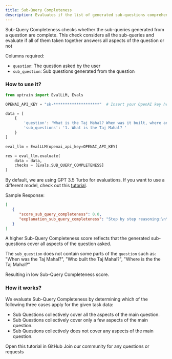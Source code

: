 ```yaml
---
title: Sub-Query Completeness
description: Evaluates if the list of generated sub-questions comprehensively cover all aspects of the main question.
---
```


Sub-Query Completeness checks whether the sub-queries generated from a question are complete. This check considers all the sub-queries and evaluate if all of them taken together answers all aspects of the question or not

Columns required:
- `question`: The question asked by the user
- `sub_question`: Sub questions generated from the question

### How to use it?

```python
from uptrain import EvalLLM, Evals

OPENAI_API_KEY = "sk-********************"  # Insert your OpenAI key here

data = [
    {
        'question': 'What is the Taj Mahal? When was it built, where and by whom',
        'sub_questions': '1. What is the Taj Mahal? '        
    }
]

eval_llm = EvalLLM(openai_api_key=OPENAI_API_KEY)

res = eval_llm.evaluate(
    data = data,
    checks = [Evals.SUB_QUERY_COMPLETENESS]
)
```
<Info>By default, we are using GPT 3.5 Turbo for evaluations. If you want to use a different model, check out this [tutorial](https://github.com/uptrain-ai/uptrain/blob/main/examples/open_source_evaluator_tutorial.ipynb).</Info>

Sample Response:
```json
[
   {
      "score_sub_query_completeness": 0.0,
      "explanation_sub_query_completeness": "Step by step reasoning:\n\n1. The main question is \"What is the Taj Mahal? When was it built, where and by whom.\"\n2. The sub-question provided is \"What is the Taj Mahal?\"\n3. The sub-question does not cover the aspects of when it was built, where, and by whom.\n4. The sub-question collectively does not cover any aspects of the main question.\n\n[Choice]: (C) Sub Questions collectively does not cover any aspects of the main question.\n[Explanation]: The sub-question provided collectively does not cover any aspects of the main question."
   }
]
```
<Note>A higher Sub-Query Completeness score reflects that the generated sub-questions cover all aspects of the question asked.</Note>

The `sub_question` does not contain some parts of the `question` such as: "When was the Taj Mahal?", "Who built the Taj Mahal?", "Where is the the Taj Mahal?"

Resulting in low Sub-Query Completeness score.

### How it works?

We evaluate Sub-Query Completeness by determining which of the following three cases apply for the given task data:

* Sub Questions collectively cover all the aspects of the main question.
* Sub Questions collectively cover only a few aspects of the main question.
* Sub Questions collectively does not cover any aspects of the main question.


<CardGroup cols={2}>
  <Card
    title="Tutorial"
    href="https://github.com/uptrain-ai/uptrain/blob/main/examples/sub-query/sub-query-completeness.ipynb"
    icon="github"
    color="#808080"
  >
    Open this tutorial in GitHub
  </Card>
  <Card
    title="Have Questions?"
    href="https://join.slack.com/t/uptraincommunity/shared_invite/zt-1yih3aojn-CEoR_gAh6PDSknhFmuaJeg"
    icon="slack"
    color="#808080"
  >
    Join our community for any questions or requests
  </Card>
</CardGroup>